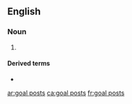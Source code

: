 {{also|goalposts}}
==English==

===Noun===
{{head|en|noun plural form|head=[[goal]] [[posts]]}}

# {{plural of|goal post|lang=en}}

====Derived terms====
* {{l|en|move the goal posts}}

[[ar:goal posts]]
[[ca:goal posts]]
[[fr:goal posts]]
